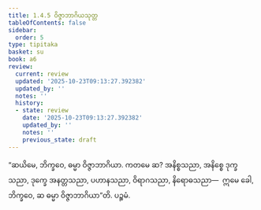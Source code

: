 ```yaml
---
title: 1.4.5 ဝိဇ္ဇာဘာဂိယသုတ္တ
tableOfContents: false
sidebar:
  order: 5
type: tipitaka
basket: su
book: a6
review:
  current: review
  updated: '2025-10-23T09:13:27.392382'
  updated_by: ''
  notes: ''
  history:
  - state: review
    date: '2025-10-23T09:13:27.392382'
    updated_by: ''
    notes: ''
    previous_state: draft
---
```



<ReviewStatus review={frontmatter.review} showDetails={true} />

<HypothesisAnnotation frontmatter={frontmatter} />

<DynamicBreadcrumb />

<Division number="35" book="a6" e="ch" v="16" p="294">

<Paragraph number="237" book="a6">
“ဆယိမေ, ဘိက္ခဝေ, ဓမ္မာ ဝိဇ္ဇာဘာဂိယာ. ကတမေ ဆ? အနိစ္စသညာ, အနိစ္စေ ဒုက္ခသညာ, ဒုက္ခေ အနတ္တသညာ, ပဟာနသညာ, ဝိရာဂသညာ, နိရောဓသညာ—  ဣမေ ခေါ, ဘိက္ခဝေ, ဆ ဓမ္မာ ဝိဇ္ဇာဘာဂိယာ”တိ.

</Paragraph>
</Division>

<Paragraph number="238" type="center" book="a6">
ပဉ္စမံ.
</Paragraph>